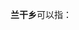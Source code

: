 '''兰干乡'''可以指：
{{PRC admin/disambig|65/28/01/203/000|65/31/21/210/000|65/32/26/204/000|65/40/23/200/000}}
{{disambig|cat=三字中国乡名消歧义}}